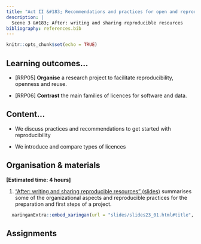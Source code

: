 ```yaml
---
title: "Act II &#183; Recommendations and practices for open and reproducible research"
description: |
  Scene 3 &#183; After: writing and sharing reproducible resources
bibliography: references.bib
---
```


```r
knitr::opts_chunk$set(echo = TRUE)
```

## Learning outcomes...

-   [RRP05] **Organise** a research project to facilitate reproducibility, openness and reuse.

-   [RRP06] **Contrast** the main families of licences for software and data.


## Content...

-   We discuss practices and recommendations to get started with reproducibility

-   We introduce and compare types of licences


## Organisation & materials

**[Estimated time: 4 hours]**

1.    ["After: writing and sharing reproducible resources" (slides)](slides/slides23_01.html) summarises some of the organizational aspects and reproducible practices for the preparation and first steps of a project.

```r
  xaringanExtra::embed_xaringan(url = "slides/slides23_01.html#title", ratio = "16:9")
```




## Assignments


